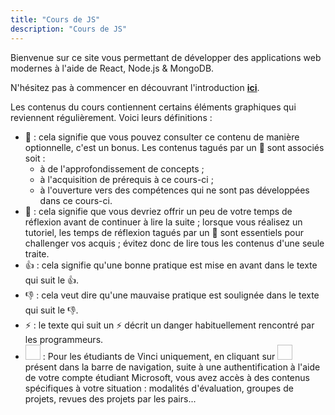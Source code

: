 ```yaml
---
title: "Cours de JS"
description: "Cours de JS"
---
```


Bienvenue sur ce site vous permettant de développer des applications web modernes à l'aide de React, Node.js & MongoDB.

N'hésitez pas à commencer en découvrant l'introduction [**ici**](/intro).

Les contenus du cours contiennent certains éléments graphiques qui reviennent régulièrement. Voici leurs définitions :
- 🍬 : cela signifie que vous pouvez consulter ce contenu de manière optionnelle, c'est un bonus. Les contenus tagués par un 🍬 sont associés soit :
    - à de l'approfondissement de concepts ;
    - à l'acquisition de prérequis à ce cours-ci ;
    - à l'ouverture vers des compétences qui ne sont pas développées dans ce cours-ci.
- 💭 : cela signifie que vous devriez offrir un peu de votre temps de réflexion avant de continuer à lire la suite ; lorsque vous réalisez un tutoriel, les temps de réflexion tagués par un 💭 sont essentiels pour challenger vos acquis ; évitez donc de lire tous les contenus d'une seule traite.
- 👍 : cela signifie qu'une bonne pratique est mise en avant dans le texte qui suit le 👍.
- 👎 : cela veut dire qu'une mauvaise pratique est soulignée dans le texte qui suit le 👎.
- ⚡ : le texte qui suit un ⚡ décrit un danger habituellement rencontré par les programmeurs.
- <Image name="logo_vinci.png" width="24px" height="24px" display="inline-block" /> : Pour les étudiants de Vinci uniquement, en cliquant sur <Image name="logo_vinci.png" width="24px" height="24px" display="inline-block" /> présent dans la barre de navigation, suite à une authentification à l'aide de votre compte étudiant Microsoft, vous avez accès à des contenus spécifiques à votre situation : modalités d'évaluation, groupes de projets, revues des projets par les pairs...
    